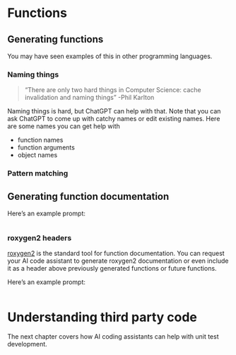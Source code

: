 # Functions {#sec-functions}

## Generating functions

You may have seen examples of this in other programming languages. 

### Naming things
> "There are only two hard things in Computer Science: cache invalidation and naming things" -Phil Karlton 

Naming things is hard, but ChatGPT can help with that. Note that you can ask ChatGPT to come up with catchy names or edit existing names. Here are some names you can get help with

* function names
* function arguments
* object names

### Pattern matching



## Generating function documentation

Here's an example prompt:

```

```
### roxygen2 headers

[roxygen2](https://roxygen2.r-lib.org/) is the standard tool for function documentation. You can request your AI code assistant to generate roxygen2 documentation or even include it as a header above previously generated functions or future functions.

Here's an example prompt:
```

```
# Understanding third party code


The next chapter covers how AI coding assistants can help with unit test development.